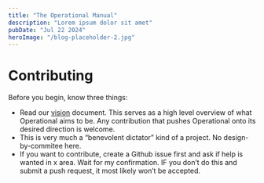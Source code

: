 ```yaml
---
title: "The Operational Manual"
description: "Lorem ipsum dolor sit amet"
pubDate: "Jul 22 2024"
heroImage: "/blog-placeholder-2.jpg"
---
```


# Contributing

Before you begin, know three things:

- Read our [vision](/other/vision) document. This serves as a high level overview of what Operational aims to be. Any contribution that pushes Operational onto its desired direction is welcome.
- This is very much a “benevolent dictator” kind of a project. No design-by-commitee here.
- If you want to contribute, create a Github issue first and ask if help is wanted in x area. Wait for my confirmation. IF you don’t do this and submit a push request, it most likely won’t be accepted.
